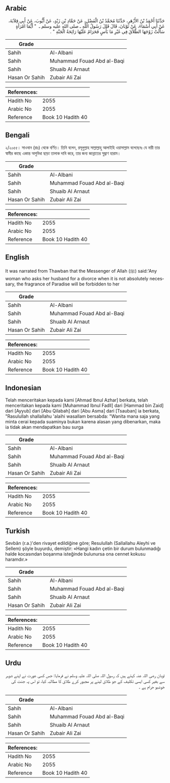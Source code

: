 ## Arabic


<div dir="rtl" lang="ar" style={{fontSize:'larger',backgroundColor:'#f8f9fa',padding:20}}>
حَدَّثَنَا أَحْمَدُ بْنُ الأَزْهَرِ، حَدَّثَنَا مُحَمَّدُ بْنُ الْفَضْلِ، عَنْ حَمَّادِ بْنِ زَيْدٍ، عَنْ أَيُّوبَ، عَنْ أَبِي قِلاَبَةَ، عَنْ أَبِي أَسْمَاءَ، عَنْ ثَوْبَانَ، قَالَ قَالَ رَسُولُ اللَّهِ ـ صلى الله عليه وسلم ـ ‏ "‏ أَيُّمَا امْرَأَةٍ سَأَلَتْ زَوْجَهَا الطَّلاَقَ فِي غَيْرِ مَا بَأْسٍ فَحَرَامٌ عَلَيْهَا رَائِحَةُ الْجَنَّةِ ‏"‏ ‏.‏
</div>
<div style={{backgroundColor:'#f8f9fa',padding:20, marginBottom: 10}}><table> <thead> <tr> <th>Grade</th> <th></th> </tr> </thead> <tbody> <tr><td>Sahih</td><td>Al-Albani</td></tr><tr><td>Sahih</td><td>Muhammad Fouad Abd al-Baqi</td></tr><tr><td>Sahih</td><td>Shuaib Al Arnaut</td></tr><tr><td>Hasan Or Sahih</td><td>Zubair Ali Zai</td></tr></tbody></table><table> <thead> <tr> <th>References:</th> <th></th> </tr> </thead> <tbody><tr><td>Hadith No</td><td>2055</td></tr><tr><td>Arabic No</td><td>2055</td></tr><tr><td>Reference</td><td>Book 10 Hadith 40</td></tr></tbody></table></div>

## Bengali


<div dir="ltr" lang="bn" style={{fontSize:'larger',backgroundColor:'#f8f9fa',padding:20}}>
২/২০৫৫। সাওবান (রাঃ) থেকে বর্ণিত। তিনি বলেন, রসূলুল্লাহ সাল্লাল্লাহু আলাইহি ওয়াসাল্লাম বলেছেনঃ যে নারী তার স্বামীর কাছে একান্ত অসুবিধা ছাড়া তালাক দাবি করে, তার জন্য জান্নাতের সুঘ্রাণ হারাম।
</div>
<div style={{backgroundColor:'#f8f9fa',padding:20, marginBottom: 10}}><table> <thead> <tr> <th>Grade</th> <th></th> </tr> </thead> <tbody> <tr><td>Sahih</td><td>Al-Albani</td></tr><tr><td>Sahih</td><td>Muhammad Fouad Abd al-Baqi</td></tr><tr><td>Sahih</td><td>Shuaib Al Arnaut</td></tr><tr><td>Hasan Or Sahih</td><td>Zubair Ali Zai</td></tr></tbody></table><table> <thead> <tr> <th>References:</th> <th></th> </tr> </thead> <tbody><tr><td>Hadith No</td><td>2055</td></tr><tr><td>Arabic No</td><td>2055</td></tr><tr><td>Reference</td><td>Book 10 Hadith 40</td></tr></tbody></table></div>

## English


<div dir="ltr" lang="en" style={{fontSize:'larger',backgroundColor:'#f8f9fa',padding:20}}>
It was narrated from Thawban that the Messenger of Allah (ﷺ) said:'Any woman who asks her husband for a divorce when it is not absolutely necessary, the fragrance of Paradise will be forbidden to her
</div>
<div style={{backgroundColor:'#f8f9fa',padding:20, marginBottom: 10}}><table> <thead> <tr> <th>Grade</th> <th></th> </tr> </thead> <tbody> <tr><td>Sahih</td><td>Al-Albani</td></tr><tr><td>Sahih</td><td>Muhammad Fouad Abd al-Baqi</td></tr><tr><td>Sahih</td><td>Shuaib Al Arnaut</td></tr><tr><td>Hasan Or Sahih</td><td>Zubair Ali Zai</td></tr></tbody></table><table> <thead> <tr> <th>References:</th> <th></th> </tr> </thead> <tbody><tr><td>Hadith No</td><td>2055</td></tr><tr><td>Arabic No</td><td>2055</td></tr><tr><td>Reference</td><td>Book 10 Hadith 40</td></tr></tbody></table></div>

## Indonesian


<div dir="ltr" lang="id" style={{fontSize:'larger',backgroundColor:'#f8f9fa',padding:20}}>
Telah menceritakan kepada kami [Ahmad Ibnul Azhar] berkata, telah menceritakan kepada kami [Muhammad Ibnul Fadll] dari [Hammad bin Zaid] dari [Ayyub] dari [Abu Qilabah] dari [Abu Asma] dari [Tsauban] ia berkata, "Rasulullah shallallahu 'alaihi wasallam bersabda: "Wanita mana saja yang minta cerai kepada suaminya bukan karena alasan yang dibenarkan, maka ia tidak akan mendapatkan bau surga
</div>
<div style={{backgroundColor:'#f8f9fa',padding:20, marginBottom: 10}}><table> <thead> <tr> <th>Grade</th> <th></th> </tr> </thead> <tbody> <tr><td>Sahih</td><td>Al-Albani</td></tr><tr><td>Sahih</td><td>Muhammad Fouad Abd al-Baqi</td></tr><tr><td>Sahih</td><td>Shuaib Al Arnaut</td></tr><tr><td>Hasan Or Sahih</td><td>Zubair Ali Zai</td></tr></tbody></table><table> <thead> <tr> <th>References:</th> <th></th> </tr> </thead> <tbody><tr><td>Hadith No</td><td>2055</td></tr><tr><td>Arabic No</td><td>2055</td></tr><tr><td>Reference</td><td>Book 10 Hadith 40</td></tr></tbody></table></div>

## Turkish


<div dir="ltr" lang="tr" style={{fontSize:'larger',backgroundColor:'#f8f9fa',padding:20}}>
Sevbân (r.a.)'den rivayet edildiğine göre; Resulullah (Sallallahu Aleyhi ve Sellem) şöyle buyurdu, demiştir: «Hangi kadın çetin bir durum bulunmadığı halde kocasından boşanma isteğinde bulunursa ona cennet kokusu haramdır.»
</div>
<div style={{backgroundColor:'#f8f9fa',padding:20, marginBottom: 10}}><table> <thead> <tr> <th>Grade</th> <th></th> </tr> </thead> <tbody> <tr><td>Sahih</td><td>Al-Albani</td></tr><tr><td>Sahih</td><td>Muhammad Fouad Abd al-Baqi</td></tr><tr><td>Sahih</td><td>Shuaib Al Arnaut</td></tr><tr><td>Hasan Or Sahih</td><td>Zubair Ali Zai</td></tr></tbody></table><table> <thead> <tr> <th>References:</th> <th></th> </tr> </thead> <tbody><tr><td>Hadith No</td><td>2055</td></tr><tr><td>Arabic No</td><td>2055</td></tr><tr><td>Reference</td><td>Book 10 Hadith 40</td></tr></tbody></table></div>

## Urdu


<div dir="rtl" lang="ur" style={{fontSize:'larger',backgroundColor:'#f8f9fa',padding:20}}>
ثوبان رضی اللہ عنہ کہتے ہیں کہ رسول اللہ صلی اللہ علیہ وسلم نے فرمایا: جس کسی عورت نے اپنے شوہر سے بغیر کسی ایسی تکلیف کے جو طلاق لینے پر مجبور کرے طلاق کا مطالبہ کیا، تو اس پہ جنت کی خوشبو حرام ہے ۔
</div>
<div style={{backgroundColor:'#f8f9fa',padding:20, marginBottom: 10}}><table> <thead> <tr> <th>Grade</th> <th></th> </tr> </thead> <tbody> <tr><td>Sahih</td><td>Al-Albani</td></tr><tr><td>Sahih</td><td>Muhammad Fouad Abd al-Baqi</td></tr><tr><td>Sahih</td><td>Shuaib Al Arnaut</td></tr><tr><td>Hasan Or Sahih</td><td>Zubair Ali Zai</td></tr></tbody></table><table> <thead> <tr> <th>References:</th> <th></th> </tr> </thead> <tbody><tr><td>Hadith No</td><td>2055</td></tr><tr><td>Arabic No</td><td>2055</td></tr><tr><td>Reference</td><td>Book 10 Hadith 40</td></tr></tbody></table></div>
